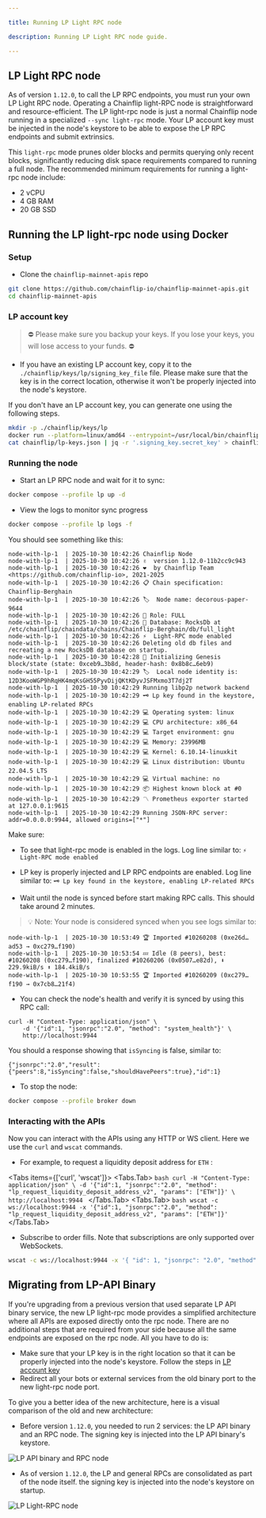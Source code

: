 ```yaml
---

title: Running LP Light RPC node

description: Running LP Light RPC node guide.

---
```



## LP Light RPC node

As of version `1.12.0`, to call the LP RPC endpoints, you must run your own LP Light RPC node. Operating a Chainflip light-RPC node is straightforward and resource-efficient.
The LP light-rpc node is just a normal Chainflip node running in a specialized `--sync light-rpc` mode. Your LP account key must be injected in the node's keystore to be able to expose the LP RPC endpoints and submit extrinsics.

This `light-rpc` mode prunes older blocks and permits querying only recent blocks, significantly reducing disk space requirements compared to running a full node. The recommended minimum requirements for running a light-rpc node include:
* 2 vCPU
* 4 GB RAM
* 20 GB SSD

## Running the LP light-rpc node using Docker

### Setup

* Clone the `chainflip-mainnet-apis` repo
```bash
git clone https://github.com/chainflip-io/chainflip-mainnet-apis.git
cd chainflip-mainnet-apis
```

### LP account key

> ⛔️ Please make sure you backup your keys. If you lose your keys, you will lose access to your funds. ⛔️

* If you have an existing LP account key, copy it to the `./chainflip/keys/lp/signing_key_file` file. Please make sure that the key is in the correct location, otherwise it won't be properly injected into the node's keystore.

If you don't have an LP account key, you can generate one using the following steps.

```bash
mkdir -p ./chainflip/keys/lp
docker run --platform=linux/amd64 --entrypoint=/usr/local/bin/chainflip-cli chainfliplabs/chainflip-cli:berghain-1.12.0 generate-keys --json > chainflip/lp-keys.json
cat chainflip/lp-keys.json | jq -r '.signing_key.secret_key' > chainflip/keys/lp/signing_key_file
```

### Running the node
* Start an LP RPC node and wait for it to sync:
```bash
docker compose --profile lp up -d
```

* View the logs to monitor sync progress
```bash
docker compose --profile lp logs -f
```

You should see something like this:

```log
node-with-lp-1  | 2025-10-30 10:42:26 Chainflip Node
node-with-lp-1  | 2025-10-30 10:42:26 ✌️  version 1.12.0-11b2cc9c943
node-with-lp-1  | 2025-10-30 10:42:26 ❤️  by Chainflip Team <https://github.com/chainflip-io>, 2021-2025
node-with-lp-1  | 2025-10-30 10:42:26 📋 Chain specification: Chainflip-Berghain
node-with-lp-1  | 2025-10-30 10:42:26 🏷  Node name: decorous-paper-9644
node-with-lp-1  | 2025-10-30 10:42:26 👤 Role: FULL
node-with-lp-1  | 2025-10-30 10:42:26 💾 Database: RocksDb at /etc/chainflip/chaindata/chains/Chainflip-Berghain/db/full_light
node-with-lp-1  | 2025-10-30 10:42:26 ⚡  Light-RPC mode enabled
node-with-lp-1  | 2025-10-30 10:42:26 Deleting old db files and recreating a new RocksDB database on startup.
node-with-lp-1  | 2025-10-30 10:42:28 🔨 Initializing Genesis block/state (state: 0xceb9…3b8d, header-hash: 0x8b8c…6eb9)
node-with-lp-1  | 2025-10-30 10:42:29 🏷  Local node identity is: 12D3KooWGP9hRqHK4mqKsGH55PyvDijQKtKDyvJSFMxmo3T7dj2T
node-with-lp-1  | 2025-10-30 10:42:29 Running libp2p network backend
node-with-lp-1  | 2025-10-30 10:42:29 🗝️ Lp key found in the keystore, enabling LP-related RPCs
node-with-lp-1  | 2025-10-30 10:42:29 💻 Operating system: linux
node-with-lp-1  | 2025-10-30 10:42:29 💻 CPU architecture: x86_64
node-with-lp-1  | 2025-10-30 10:42:29 💻 Target environment: gnu
node-with-lp-1  | 2025-10-30 10:42:29 💻 Memory: 23996MB
node-with-lp-1  | 2025-10-30 10:42:29 💻 Kernel: 6.10.14-linuxkit
node-with-lp-1  | 2025-10-30 10:42:29 💻 Linux distribution: Ubuntu 22.04.5 LTS
node-with-lp-1  | 2025-10-30 10:42:29 💻 Virtual machine: no
node-with-lp-1  | 2025-10-30 10:42:29 📦 Highest known block at #0
node-with-lp-1  | 2025-10-30 10:42:29 〽️ Prometheus exporter started at 127.0.0.1:9615
node-with-lp-1  | 2025-10-30 10:42:29 Running JSON-RPC server: addr=0.0.0.0:9944, allowed origins=["*"]
```

Make sure:
* To see that light-rpc mode is enabled in the logs. Log line similar to: `⚡  Light-RPC mode enabled`
* LP key is properly injected and LP RPC endpoints are enabled. Log line similar to: `🗝️ Lp key found in the keystore, enabling LP-related RPCs`


* Wait until the node is synced before start making RPC calls. This should take around 2 minutes.

> 💡 Note: Your node is considered synced when you see logs similar to:
```log
node-with-lp-1  | 2025-10-30 10:53:49 🏆 Imported #10260208 (0xe26d…ad53 → 0xc279…f190)
node-with-lp-1  | 2025-10-30 10:53:54 💤 Idle (8 peers), best: #10260208 (0xc279…f190), finalized #10260206 (0x0507…e82d), ⬇ 229.9kiB/s ⬆ 184.4kiB/s
node-with-lp-1  | 2025-10-30 10:53:55 🏆 Imported #10260209 (0xc279…f190 → 0x7cb8…21f4)
```

* You can check the node's health and verify it is synced by using this RPC call:
```
curl -H "Content-Type: application/json" \
    -d '{"id":1, "jsonrpc":"2.0", "method": "system_health"}' \
    http://localhost:9944
```
You should a response showing that `isSyncing` is false, similar to:
```
{"jsonrpc":"2.0","result":{"peers":8,"isSyncing":false,"shouldHavePeers":true},"id":1}
```

* To stop the node:
```bash
docker compose --profile broker down
```

### Interacting with the APIs

Now you can interact with the APIs using any HTTP or WS client. Here we use the `curl` and `wscat` commands.

* For example, to request a liquidity deposit address for `ETH` :

<Tabs items={['curl', 'wscat']}>
    <Tabs.Tab>
        ```bash
        curl -H "Content-Type: application/json" \
        -d '{"id":1, "jsonrpc":"2.0", "method": "lp_request_liquidity_deposit_address_v2", "params": ["ETH"]}' \
        http://localhost:9944
        ```
    </Tabs.Tab>
    <Tabs.Tab>
        ```bash
        wscat -c ws://localhost:9944 -x '{"id":1, "jsonrpc":"2.0", "method": "lp_request_liquidity_deposit_address_v2", "params": ["ETH"]}'
        ```
    </Tabs.Tab>
</Tabs>

* Subscribe to order fills. Note that subscriptions are only supported over WebSockets.
```bash
wscat -c ws://localhost:9944 -x '{ "id": 1, "jsonrpc": "2.0", "method": "lp_subscribe_order_fills"}'
```


## Migrating from LP-API Binary

If you're upgrading from a previous version that used separate LP API binary service, the new LP light-rpc mode provides a simplified architecture where all APIs are exposed directly onto the rpc node.
There are no additional steps that are required from your side because all the same endpoints are exposed on the rpc node. All you have to do is:

* Make sure that your LP key is in the right location so that it can be properly injected into the node's keystore. Follow the steps in [LP account key](#lp-account-key)
* Redirect all your bots or external services from the old binary port to the new light-rpc node port.

To give you a better idea of the new architecture, here is a visual comparison of the old and new architecture:

* Before version `1.12.0`, you needed to run 2 services: the LP API binary and an RPC node. The signing key is injected into the LP API binary's keystore.

<img src="/light-rpc/old-lp-api-rpc.png" alt="LP API binary and RPC node" />


* As of version `1.12.0`, the LP and general RPCs are consolidated as part of the node itself. the signing key is injected into the node's keystore on startup.

<img src="/light-rpc/new-lp-light-rpc.png" alt="LP Light-RPC node" />



